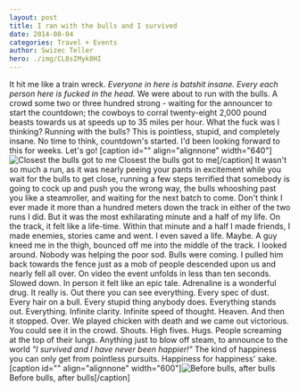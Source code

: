 ```yaml
---
layout: post
title: I ran with the bulls and I survived
date: 2014-08-04
categories: Travel + Events
author: Swizec Teller
hero: ./img/CL8sIMyk8HI
---
```


 It hit me like a train wreck. _Everyone in here is batshit insane. Every each person here is fucked in the head._ We were about to run with the bulls. A crowd some two or three hundred strong - waiting for the announcer to start the countdown; the cowboys to corral twenty-eight 2,000 pound beasts towards us at speeds up to 35 miles per hour. What the fuck was I thinking? Running with the bulls? This is pointless, stupid, and completely insane. No time to think, countdown's started. I'd been looking forward to this for weeks. Let's go! \[caption id="" align="alignnone" width="640"]![Closest the bulls got to me](./img/18567?token=AwIpz_3OtuVKys0-waBU_Gw1X_iKgMhXpI_0fVzzRQfI0kxLCZ_dIou5_v28fLttasH9Ewwu25dYUARYE6L7gyM "Closest the bulls got to me") Closest the bulls got to me\[/caption] It wasn't so much a run, as it was nearly peeing your pants in excitement while you wait for the bulls to get close, running a few steps terrified that somebody is going to cock up and push you the wrong way, the bulls whooshing past you like a steamroller, and waiting for the next batch to come. Don't think I ever made it more than a hundred meters down the track in either of the two runs I did. But it was the most exhilarating minute and a half of my life. On the track, it felt like a life-time. Within that minute and a half I made friends, I made enemies, stories came and went. I even saved a life. Maybe. A guy kneed me in the thigh, bounced off me into the middle of the track. I looked around. Nobody was helping the poor sod. Bulls were coming. I pulled him back towards the fence just as a mob of people descended upon us and nearly fell all over. On video the event unfolds in less than ten seconds. Slowed down. In person it felt like an epic tale. Adrenaline is a wonderful drug. It really is. Out there you can see everything. Every spec of dust. Every hair on a bull. Every stupid thing anybody does. Everything stands out. Everything. Infinite clarity. Infinite speed of thought. Heaven. And then it stopped. Over. We played chicken with death and we came out victorious. You could see it in the crowd. Shouts. High fives. Hugs. People screaming at the top of their lungs. Anything just to blow off steam, to announce to the world _"I survived and I have never been happier!"_ The kind of happiness you can only get from pointless pursuits. Happiness for happiness' sake. \[caption id="" align="alignnone" width="600"]![Before bulls, after bulls](./img/18565?token=oG_eUuFVWhLrT256z2DfgItBYgjpTF9upv1ClnMQvSRCQP4DJFI6gZQG43UdXbxFfuTEFUw9f5BISoSKCSBnqnc "Before bulls, after bulls") Before bulls, after bulls\[/caption]
